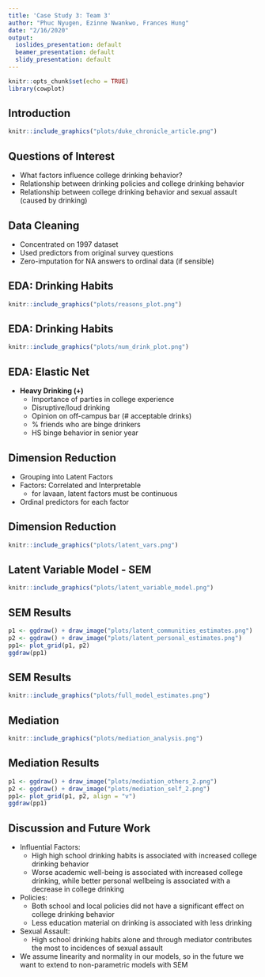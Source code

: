 ```yaml
---
title: 'Case Study 3: Team 3'
author: "Phuc Nyugen, Ezinne Nwankwo, Frances Hung"
date: "2/16/2020"
output:
  ioslides_presentation: default
  beamer_presentation: default
  slidy_presentation: default
---
```


```r
knitr::opts_chunk$set(echo = TRUE)
library(cowplot)
```

## Introduction 

```r
knitr::include_graphics("plots/duke_chronicle_article.png")
```

## Questions of Interest

- What factors influence college drinking behavior? 
- Relationship between drinking policies and college drinking behavior
- Relationship between college drinking behavior and sexual assault (caused by drinking)


## Data Cleaning

- Concentrated on 1997 dataset
- Used predictors from original survey questions 
- Zero-imputation for NA answers to ordinal data (if sensible)

## EDA: Drinking Habits


```r
knitr::include_graphics("plots/reasons_plot.png")
```

## EDA: Drinking Habits

```r
knitr::include_graphics("plots/num_drink_plot.png")
```


## EDA: Elastic Net 

- $\textbf{Heavy Drinking (+)}$
    - Importance of parties in college experience
    - Disruptive/loud drinking
    - Opinion on off-campus bar (# acceptable drinks)
    - \% friends who are binge drinkers
    - HS binge behavior in senior year

## Dimension Reduction

- Grouping into Latent Factors
- Factors: Correlated and Interpretable
    - for lavaan, latent factors must be continuous
- Ordinal predictors for each factor

## Dimension Reduction

```r
knitr::include_graphics("plots/latent_vars.png")
```

## Latent Variable Model - SEM

```r
knitr::include_graphics("plots/latent_variable_model.png")
```

## SEM Results

```r
p1 <- ggdraw() + draw_image("plots/latent_communities_estimates.png")
p2 <- ggdraw() + draw_image("plots/latent_personal_estimates.png")
pp1<- plot_grid(p1, p2)
ggdraw(pp1)
```

## SEM Results

```r
knitr::include_graphics("plots/full_model_estimates.png")
```

## Mediation 

```r
knitr::include_graphics("plots/mediation_analysis.png")
```

## Mediation Results

```r
p1 <- ggdraw() + draw_image("plots/mediation_others_2.png")
p2 <- ggdraw() + draw_image("plots/mediation_self_2.png")
pp1<- plot_grid(p1, p2, align = "v")
ggdraw(pp1)
```

## Discussion and Future Work 

- Influential Factors: 
  * High high school drinking habits is associated with increased college drinking behavior
  * Worse academic well-being is associated with increased college drinking, while better personal wellbeing is associated with a decrease in college drinking
- Policies: 
  * Both school and local policies did not have a significant effect on college drinking behavior
  * Less education material on drinking is associated with less drinking 
- Sexual Assault: 
  * High school drinking habits alone and through mediator contributes the most to incidences of sexual assault
- We assume linearity and normality in our models, so in the future we want to extend to non-parametric models with SEM 
